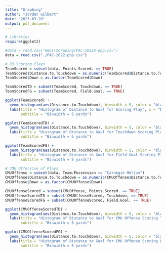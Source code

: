 ```yaml
---
title: "Graphing"
author: "Jordan Gilbert"
date: "2023-03-20"
output: pdf_document
---
```


```r
# Libraries
require(ggplot2)
```

```r
#data = read.csv("Web\\Scraping/PAC-20220-pbp.csv")
data = read.csv("./PAC-2022-pbp.csv")
```

```r
# D3 Scoring Plays
TeamScored = subset(data, Points.Scored. == TRUE)
TeamScored$Distance.to.Touchdown = as.numeric(TeamScored$Distance.to.Touchdown)
TeamScored$Down = as.factor(TeamScored$Down)

TeamScoredTD = subset(TeamScored, Touchdown. == TRUE)
TeamScoredFG = subset(TeamScored, Field.Goal. == TRUE)

ggplot(TeamScored) +
  geom_histogram(aes(Distance.to.Touchdown), binwidth = 5, color = "black", fill = "cornflowerblue") +
  labs(title = "Histogram of Distance to Goal for Scoring Play", x = "Distance to Goal",
       subtitle = "Binwidth = 5 yards")

ggplot(TeamScoredTD) +
  geom_histogram(aes(Distance.to.Touchdown), binwidth = 5, color = "black", fill = "cornflowerblue") +
  labs(title = "Histogram of Distance to Goal for Touchdown Scoring Play", x = "Distance to Goal",
       subtitle = "Binwidth = 5 yards")

ggplot(TeamScoredFG) +
  geom_histogram(aes(Distance.to.Touchdown), binwidth = 5, color = "black", fill = "cornflowerblue") +
  labs(title = "Histogram of Distance to Goal for Field Goal Scoring Play", x = "Distance to Goal",
       subtitle = "Binwidth = 5 yards")
```
```r
# CMU Offensive of Plays
CMUOffense = subset(data, Team.Possession == "Carnegie Mellon")
CMUOffense$Distance.to.Touchdown = as.numeric(CMUOffense$Distance.to.Touchdown)
CMUOffense$Down = as.factor(CMUOffense$Down)

CMUOffenseScored = subset(CMUOffense, Points.Scored. == TRUE)
CMUOffenseScoredTD = subset(CMUOffenseScored, Touchdown. == TRUE)
CMUOffenseScoredFG = subset(CMUOffenseScored, Field.Goal. == TRUE)

ggplot(CMUOffenseScoredTD) +
  geom_histogram(aes(Distance.to.Touchdown), binwidth = 5, color = "black", fill = "red") +
  labs(title = "Histogram of Distance to Goal for CMU Offense Scoring Touchdown", x = "Distance to Goal",
       subtitle = "Binwidth = 5 yards")

ggplot(CMUOffenseScoredFG) +
  geom_histogram(aes(Distance.to.Touchdown), binwidth = 5, color = "black", fill = "red") +
  labs(title = "Histogram of Distance to Goal for CMU Offense Scoring Field Goal", x = "Distance to Goal",
       subtitle = "Binwidth = 5 yards")
```

